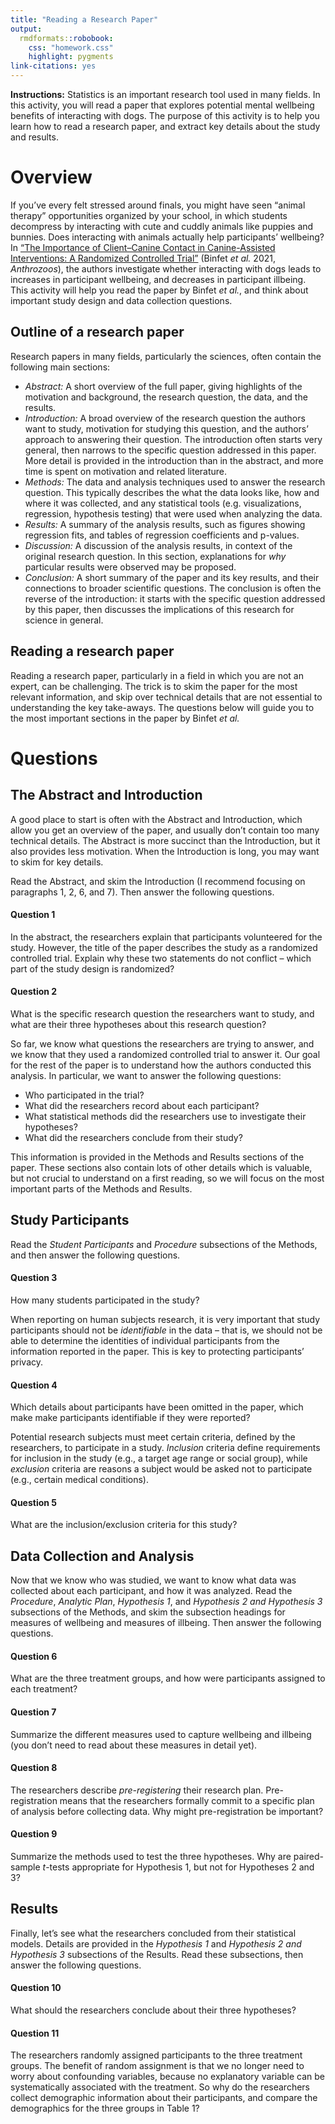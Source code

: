 ```yaml
---
title: "Reading a Research Paper"
output: 
  rmdformats::robobook:
    css: "homework.css"
    highlight: pygments
link-citations: yes
---
```


**Instructions:** Statistics is an important research tool used in many fields. In this activity, you will read a paper that explores potential mental wellbeing benefits of interacting with dogs. The purpose of this activity is to help you learn how to read a research paper, and extract key details about the study and results.

# Overview

If you've every felt stressed around finals, you might have seen "animal therapy" opportunities organized by your school, in which students decompress by interacting with cute and cuddly animals like puppies and bunnies. Does interacting with animals actually help participants' wellbeing? In ["The Importance of Client–Canine Contact in Canine-Assisted Interventions: A Randomized Controlled Trial"](https://www.tandfonline.com/doi/abs/10.1080/08927936.2021.1944558) (Binfet *et al.* 2021, *Anthrozoos*), the authors investigate whether interacting with dogs leads to increases in participant wellbeing, and decreases in participant illbeing. This activity will help you read the paper by Binfet *et al.*, and think about important study design and data collection questions.

## Outline of a research paper

Research papers in many fields, particularly the sciences, often contain the following main sections:

* *Abstract:* A short overview of the full paper, giving highlights of the motivation and background, the research question, the data, and the results.
* *Introduction:* A broad overview of the research question the authors want to study, motivation for studying this question, and the authors' approach to answering their question. The introduction often starts very general, then narrows to the specific question addressed in this paper. More detail is provided in the introduction than in the abstract, and more time is spent on motivation and related literature.
* *Methods:* The data and analysis techniques used to answer the research question. This typically describes the what the data looks like, how and where it was collected, and any statistical tools (e.g. visualizations, regression, hypothesis testing) that were used when analyzing the data.
* *Results:* A summary of the analysis results, such as figures showing regression fits, and tables of regression coefficients and p-values.
* *Discussion:* A discussion of the analysis results, in context of the original research question. In this section, explanations for *why* particular results were observed may be proposed.
* *Conclusion:* A short summary of the paper and its key results, and their connections to broader scientific questions. The conclusion is often the reverse of the introduction: it starts with the specific question addressed by this paper, then discusses the implications of this research for science in general.

## Reading a research paper

Reading a research paper, particularly in a field in which you are not an expert, can be challenging. The trick is to skim the paper for the most relevant information, and skip over technical details that are not essential to understanding the key take-aways. The questions below will guide you to the most important sections in the paper by Binfet *et al.*

# Questions

## The Abstract and Introduction

A good place to start is often with the Abstract and Introduction, which allow you get an overview of the paper, and usually don't contain too many technical details. The Abstract is more succinct than the Introduction, but it also provides less motivation. When the Introduction is long, you may want to skim for key details.

Read the Abstract, and skim the Introduction (I recommend focusing on paragraphs 1, 2, 6, and 7). Then answer the following questions.

:::{.question}
#### Question 1

In the abstract, the researchers explain that participants volunteered for the study. However, the title of the paper describes the study as a randomized controlled trial. Explain why these two statements do not conflict -- which part of the study design is randomized?
:::

:::{.question}
#### Question 2

What is the specific research question the researchers want to study, and what are their three hypotheses about this research question?
:::

So far, we know what questions the researchers are trying to answer, and we know that they used a randomized controlled trial to answer it. Our goal for the rest of the paper is to understand how the authors conducted this analysis. In particular, we want to answer the following questions:

* Who participated in the trial?
* What did the researchers record about each participant?
* What statistical methods did the researchers use to investigate their hypotheses?
* What did the researchers conclude from their study?

This information is provided in the Methods and Results sections of the paper. These sections also contain lots of other details which is valuable, but not crucial to understand on a first reading, so we will focus on the most important parts of the Methods and Results.

## Study Participants

Read the *Student Participants* and *Procedure* subsections of the Methods, and then answer the following questions.

:::{.question}
#### Question 3

How many students participated in the study?
:::

When reporting on human subjects research, it is very important that study participants should not be *identifiable* in the data -- that is, we should not be able to determine the identities of individual participants from the information reported in the paper. This is key to protecting participants' privacy.

:::{.question}
#### Question 4

Which details about participants have been omitted in the paper, which make make participants identifiable if they were reported?
:::

Potential research subjects must meet certain criteria, defined by the researchers, to participate in a study. *Inclusion* criteria define requirements for inclusion in the study (e.g., a target age range or social group), while *exclusion* criteria are reasons a subject would be asked not to participate (e.g., certain medical conditions). 

:::{.question}
#### Question 5

What are the inclusion/exclusion criteria for this study?
:::

## Data Collection and Analysis

Now that we know who was studied, we want to know what data was collected about each participant, and how it was analyzed. Read the *Procedure*, *Analytic Plan*, *Hypothesis 1*, and *Hypothesis 2 and Hypothesis 3* subsections of the Methods, and skim the subsection headings for measures of wellbeing and measures of illbeing. Then answer the following questions.


:::{.question}
#### Question 6

What are the three treatment groups, and how were participants assigned to each treatment?
:::

:::{.question}
#### Question 7

Summarize the different measures used to capture wellbeing and illbeing (you don't need to read about these measures in detail yet).
:::

:::{.question}
#### Question 8

The researchers describe *pre-registering* their research plan. Pre-registration means that the researchers formally commit to a specific plan of analysis before collecting data. Why might pre-registration be important?
:::

:::{.question}
#### Question 9

Summarize the methods used to test the three hypotheses. Why are paired-sample $t$-tests appropriate for Hypothesis 1, but not for Hypotheses 2 and 3?
:::

## Results

Finally, let's see what the researchers concluded from their statistical models. Details are provided in the *Hypothesis 1* and *Hypothesis 2 and Hypothesis 3* subsections of the Results. Read these subsections, then answer the following questions.

:::{.question}
#### Question 10

What should the researchers conclude about their three hypotheses?
:::

:::{.question}
#### Question 11

The researchers randomly assigned participants to the three treatment groups. The benefit of random assignment is that we no longer need to worry about confounding variables, because no explanatory variable can be systematically associated with the treatment. So why do the researchers collect demographic information about their participants, and compare the demographics for the three groups in Table 1?
:::